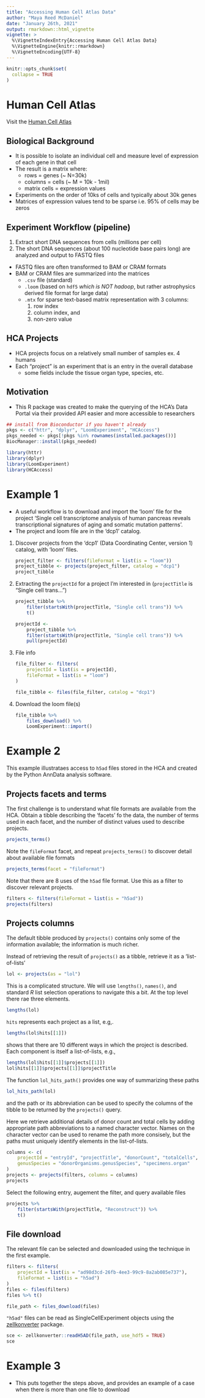 ```yaml
---
title: "Accessing Human Cell Atlas Data"
author: "Maya Reed McDaniel"
date: "January 26th, 2021"
output: rmarkdown::html_vignette
vignette: >
  %\VignetteIndexEntry{Accessing Human Cell Atlas Data}
  %\VignetteEngine{knitr::rmarkdown}
  %\VignetteEncoding{UTF-8}
---
```


```r
knitr::opts_chunk$set(
  collapse = TRUE
)
```
# Human Cell Atlas

Visit the [Human Cell Atlas][]

[Human Cell Atlas]: https://data.humancellatlas.org/

## Biological Background

- It is possible to isolate an individual cell and measure level of expression
of each gene in that cell
- The result is a matrix where:
    - rows = genes (~ N=30k)
    - columns = cells (~ M = 10k - 1mil)
    - matrix cells = expression values
- Experiments on the order of 10ks of cells and typically about 30k genes
- Matrices of expression values tend to be sparse i.e. 95% of cells may be zeros

## Experiment Workflow (pipeline)

1. Extract short DNA sequences from cells (millions per cell)
2. The short DNA sequences (about 100 nucleotide base pairs long) are analyzed
and output to FASTQ files
  - FASTQ files are often transformed to BAM or CRAM formats
  - BAM or CRAM files are summarized into the matrices
    - `.csv` file (standard)
    - `.loom` (based on `hdf5` *which is NOT hadoop*, but rather astrophysics
    derived file format for large data)
    - `.mtx` for sparse text-based matrix representation with 3 columns:
      1. row index
      2. column index, and
      3. non-zero value 

## HCA Projects

- HCA projects focus on a relatively small number of samples ex. 4 humans
- Each "project" is an experiment that is an entry in the overall database
    - some fields include the tissue organ type, species, etc.
    
## Motivation

- This R package was created to make the querying of the HCA's Data Portal via
their provided API easier and more accessible to researchers

```r
## install from Bioconductor if you haven't already
pkgs <- c("httr", "dplyr", "LoomExperiment", "HCAccess")
pkgs_needed <- pkgs[!pkgs %in% rownames(installed.packages())]
BiocManager::install(pkgs_needed)
```

```r
library(httr)
library(dplyr)
library(LoomExperiment)
library(HCAccess)
```

# Example 1

- A useful workflow is to download and import the 'loom' file for the project
'Single cell transcriptome analysis of human pancreas reveals transcriptional signatures of aging and somatic mutation patterns'.
- The project and loom file are in the 'dcp1' catalog.

1. Discover projects from the 'dcp1' (Data Coordinating Center, version 1) catalog, with 'loom' files.

    ```r
    project_filter <- filters(fileFormat = list(is = "loom"))
    project_tibble <- projects(project_filter, catalog = "dcp1")
    project_tibble
    ```

2. Extracting the `projectId` for a project I'm interested in
(`projectTitle` is "Single cell trans...")

    ```r
    project_tibble %>%
        filter(startsWith(projectTitle, "Single cell trans")) %>%
        t()
      
    projectId <-
        project_tibble %>%
        filter(startsWith(projectTitle, "Single cell trans")) %>%
        pull(projectId)
    ```

3. File info

    ```r
    file_filter <- filters(
        projectId = list(is = projectId),
        fileFormat = list(is = "loom")
    )
    
    file_tibble <- files(file_filter, catalog = "dcp1")
    ```
    
4. Download the loom file(s)

    ```r
    file_tibble %>%
        files_download() %>%
        LoomExperiment::import()
    ```
    

# Example 2

This example illustrataes access to `h5ad` files stored in the HCA and
created by the Python AnnData analysis software.

## Projects facets and terms

The first challenge is to understand what file formats are available
from the HCA. Obtain a tibble describing the 'facets' fo the data, the
number of terms used in each facet, and the number of distinct values
used to describe projects.

```r
projects_terms()
```

Note the `fileFormat` facet, and repeat `projects_terms()` to
discover detail about available file formats

```r
projects_terms(facet = "fileFormat")
```

Note that there are 8 uses of the `h5ad` file format. Use this as a
filter to discover relevant projects.

```r
filters <- filters(fileFormat = list(is = "h5ad"))
projects(filters)
```

## Projects columns

The default tibble produced by `projects()` contains only some of the
information available; the information is much richer.

Instead of retrieving the result of `projects()` as a tibble, retrieve
it as a 'list-of-lists'

```r
lol <- projects(as = "lol")
```

This is a complicated structure. We will use `lengths()`, `names()`,
and standard _R_ list selection operations to navigate this a bit. At
the top level there rae three elements.

```r
lengths(lol)
```

`hits` represents each project as a list, e.g,.

```r
lengths(lol$hits[[1]])
```

shows that there are 10 different ways in which the project is
described. Each component is itself a list-of-lists, e.g.,

```r
lengths(lol$hits[[1]]$projects[[1]])
lol$hits[[1]]$projects[[1]]$projectTitle
```

The function `lol_hits_path()` provides one way of summarizing these paths

```r
lol_hits_path(lol)
```

and the path or its abbreviation can be used to specify the columns of
the tibble to be returned by the `projects()` query.

Here we retrieve additional details of donor count and total cells by
adding appropriate path abbreviations to a named character
vector. Names on the character vector can be used to rename the path
more consisely, but the paths must uniquely identify elements in the
list-of-lists.

```r
columns <- c(
    projectId = "entryId", "projectTitle", "donorCount", "totalCells",
    genusSpecies = "donorOrganisms.genusSpecies", "specimens.organ"
)
projects <- projects(filters, columns = columns)
projects
```

Select the following entry, augement the filter, and query available files

```r
projects %>%
    filter(startsWith(projectTitle, "Reconstruct")) %>%
    t()
```

## File download

The relevant file can be selected and downloaded using the technique
in the first example.

```r
filters <- filters(
    projectId = list(is = "ad98d3cd-26fb-4ee3-99c9-8a2ab085e737"),
    fileFormat = list(is = "h5ad")
)
files <- files(filters)
files %>% t()
```

```r
file_path <- files_download(files)
```

`"h5ad"` files can be read as SingleCellExperiment objects using the
[zellkonverter][] package.

```r
sce <- zellkonverter::readH5AD(file_path, use_hdf5 = TRUE)
sce
```

[zellkonverter]: https://bioconductor.org/packages/zellkonverter

# Example 3

- This puts together the steps above, and provides an example of a case when
there is more than one file to download


<!-- ```{r} -->
<!--   project_filter <- filters(fileFormat = list(is = "bam")) -->
<!--   project_tibble <- projects(project_filter, catalog = "dcp1") -->

<!--   project_tibble %>% -->
<!--     filter(startsWith(projectTitle, "Structural Remodeling of the Human")) -->

<!--   projectId <- -->
<!--     project_tibble %>% -->
<!--     filter(startsWith(projectTitle, "Structural Remodeling of the Human")) %>% -->
<!--     pull(projectId) -->

<!--   file_filter <- filters( -->
<!--     projectId = list(is = projectId), -->
<!--     fileFormat = list(is = "bam") -->
<!--   ) -->
<!--   file_tibble <- files(file_filter, catalog = "dcp1", size = 2) -->

<!--   ## takes about an hour to run -->
<!--   file_tibble %>% -->
<!--     download_files() -->
<!-- ``` -->

